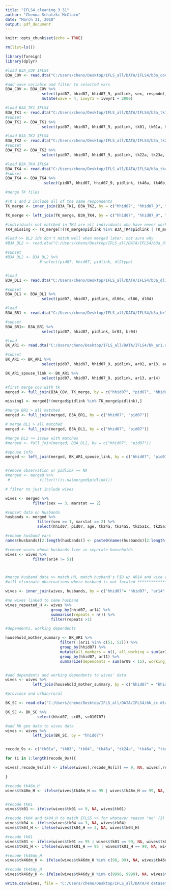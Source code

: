 ```yaml
---
title: "IFLS4_cleaning_3_31"
author: "Chenoa Schatzki-McClain"
date: "March 31, 2018"
output: pdf_document
---
```


```r
knitr::opts_chunk$set(echo = TRUE)
```

```r

rm(list=ls())

```

```r
library(foreign)
library(dplyr)
```

```r

#load B3A_COV IFLS4
B3A_COV <- read.dta("C:/Users/cheno/Desktop/IFLS_all/DATA/IFLS4/b3a_cov.dta")

#add wave variable and filter to selected vars
B3A_COV <- B3A_COV %>%
                select(pid07, hhid07, hhid07_9, pidlink, sex, respndnt, marstat, panel, age, ivwmth1, ivwyr1) %>%
                mutate(wave = 4, ivwyr1 = ivwyr1 + 2000)
```

```r

#load B3A_TK1 IFLS4
B3A_TK1 <- read.dta("C:/Users/cheno/Desktop/IFLS_all/DATA/IFLS4/b3a_tk1.dta")
#subset
B3A_TK1 <- B3A_TK1 %>%
                select(pid07, hhid07, hhid07_9, pidlink, tk01, tk01a, tk03, tk04, tk05, tk06a, tk07)

#load B3A_TK2 IFLS4
B3A_TK2 <- read.dta("C:/Users/cheno/Desktop/IFLS_all/DATA/IFLS4/b3a_tk2.dta")
#subset
B3A_TK2 <- B3A_TK2 %>%
                select(pid07, hhid07, hhid07_9, pidlink, tk22a, tk23a, tk24a, tk24a5, tk25a1x, tk25a1, tk25a2)

#load B3A_TK4 IFLS4
B3A_TK4 <- read.dta("C:/Users/cheno/Desktop/IFLS_all/DATA/IFLS4/b3a_tk4.dta")
#subset
B3A_TK4 <- B3A_TK4 %>%
                 select(pid07, hhid07, hhid07_9, pidlink, tk46a, tk46b, tk46c, tk46dm, tk46dy, tk46m)

#merge TK files

#TK 1 and 2 include all of the same respondents
TK_merge <- inner_join(B3A_TK1, B3A_TK2, by = c("hhid07", "hhid07_9", "pid07"))

TK_merge <- left_join(TK_merge, B3A_TK4, by = c("hhid07", "hhid07_9", "pid07"))

#individuals not matched in TK4 are all individuals who have never worked or who have not worked since 1999
TK4_missing <- TK_merge[!(TK_merge$pidlink %in% B3A_TK4$pidlink | TK_merge$tk05 ==3 | TK_merge$tk06a == 3),] 

```

```r

#load >> DL2 ids don't match well when merged later. not sure why
#B3A_DL2 <- read.dta("C:/Users/cheno/Desktop/IFLS_all/DATA/IFLS4/b3a_dl2.dta")

#subset
#B3A_DL2 <- B3A_DL2 %>%
               # select(pid07, hhid07, pidlink, dl2type)


#load
B3A_DL1 <- read.dta("C:/Users/cheno/Desktop/IFLS_all/DATA/IFLS4/b3a_dl1.dta")

#subset
B3A_DL1 <- B3A_DL1 %>%
                select(pid07, hhid07, pidlink, dl06x, dl06, dl04)


```

```r

#load
B3A_BR1 <- read.dta("C:/Users/cheno/Desktop/IFLS_all/DATA/IFLS4/b3a_br1.dta")

#subset
B3A_BR1<- B3A_BR1 %>%
                select(pid07, hhid07, pidlink, br03, br04)

```

```r

#load
BK_AR1 <- read.dta("C:/Users/cheno/Desktop/IFLS_all/DATA/IFLS4/bk_ar1.dta")

#subset
BK_AR1 <- BK_AR1 %>%
                select(pid07, hhid07, hhid07_9, pidlink, ar02, ar13, ar14, ar09, ar10, ar11, ar02b, ar15a)

BK_AR1_spouse_link <- BK_AR1 %>%
                select(pid07, hhid07, hhid07_9, pidlink, ar13, ar14)

```


```r

#first merge cov with tk
merged <- full_join(B3A_COV, TK_merge, by = c("hhid07", "pid07", "hhid07_9"))

missing1 <- merged[!(merged$pidlink %in% TK_merge$pidlink),] 

#merge BR1 > all matched
merged <- full_join(merged, B3A_BR1, by = c("hhid07", "pid07"))

# merge DL1 > all matched
merged <- full_join(merged, B3A_DL1, by = c("hhid07", "pid07"))

#merge DL2 >> issue with matches
#merged <- full_join(merged, B3A_DL2, by = c("hhid07", "pid07"))

#spouse info
merged <- left_join(merged, BK_AR1_spouse_link, by = c("hhid07", "pid07"))


#remove observation w/ pidlink == NA
#merged <- merged %>%
 #             filter(!(is.na(merged$pidlink)))

```

```r

# filter to just include wives

wives <- merged %>%
            filter(sex == 3, marstat == 2)

```

```r

#subset data on husbands
husbands <- merged %>%
              filter(sex == 1, marstat == 2) %>%
              select(hhid07, pid07, age, tk24a, tk24a5, tk25a1x, tk25a1, tk25a2, tk46a, tk46b, tk46c, tk46dm, tk46dy, tk46m, tk01, tk01a, tk03, tk04, tk05, tk06a, tk07, dl04, dl06, dl06x, ar14)

#rename husband vars
names(husbands)[2:length(husbands)] <- paste0(names(husbands)[2:length(husbands)], "_H") 

```

```r

#remove wives whose husbands live in separate households
wives <- wives %>%
            filter(ar14 != 51)



#merge husband data >> match HH, match husband's PID w/ AR14 and vice versa
#will eliminate observations where husband is not located ******************

wives <- inner_join(wives, husbands, by = c("hhid07"= "hhid07", "ar14" = "pid07_H", "pid07" = "ar14_H"))

#no wives linked to same husband
wives_repeated_H <- wives %>%
                    group_by(hhid07, ar14) %>%
                    summarise(repeats = n()) %>%
                    filter(repeats >1)

```

```r

#dependents, working dependents

household_mother_summary <- BK_AR1 %>%
                        filter(!(ar11 %in% c(51, 52))) %>%
                        group_by(hhid07) %>%
                        mutate(all_members = n(), all_working = sum(ar15a == 1)) %>%
                        group_by(hhid07, ar11) %>%
                        summarize(dependents = sum(ar09 < 15), working_dependents = sum(ar09 < 15 & ar15a == 1), other_HHM =  mean(all_members) - sum(ar09 <15), other_working = mean(all_working) - sum(ar09 < 15 & ar15a == 1))


#add dependents and working dependents to wives' data
wives <- wives %>%
            left_join(household_mother_summary, by = c("hhid07" = "hhid07", "pid07" = "ar11"))

#province and urban/rural

BK_SC <- read.dta("C:/Users/cheno/Desktop/IFLS_all/DATA/IFLS4/bk_sc.dta")

BK_SC <- BK_SC %>%
              select(hhid07, sc05, sc010707) 

#add hh geo data to wives data
wives <- wives %>%
            left_join(BK_SC, by = "hhid07")



```


```r

recode_9s <- c("tk01a", "tk03", "tk04", "tk46a", "tk24a", "tk46a", "tk46a_H", "tk24a_H", "tk01_H", "tk01a_H", "tk03_H", "tk04_H", "dl06_H")

for (i in 1:length(recode_9s)){

wives[,recode_9s[i]] <- ifelse(wives[,recode_9s[i]] == 9, NA, wives[,recode_9s[i]])

}

#recode tk46m_H
wives$tk46m_H <- ifelse(wives$tk46m_H == 95 | wives$tk46m_H == 99, NA, wives$tk46m_H)


#recode tk01
wives$tk01 <- ifelse(wives$tk01 == 9, NA, wives$tk01)

#recode tk04 and tk04_H to match IFLS5 >> for whatever reason "no" (3) was omitted from responses in IFLS5
wives$tk04 <- ifelse(wives$tk04 == 3, NA, wives$tk04)
wives$tk04_H <- ifelse(wives$tk04_H == 3, NA, wives$tk04_H)

#recode tk01
wives$tk01 <- ifelse(wives$tk01 == 95 | wives$tk01 == 99, NA, wives$tk01)
wives$tk01_H <- ifelse(wives$tk01_H == 95 | wives$tk01_H == 99, NA, wives$tk01_H)

#recode tk46dm_H
wives$tk46dm_H <- ifelse(wives$tk46dm_H %in% c(98, 99), NA, wives$tk46dm_H)

#recode tk46dy_H
wives$tk46dy_H <- ifelse(wives$tk46dy_H %in% c(9998, 9999), NA, wives$tk46dy_H)

```

```r

write.csv(wives, file = "C:/Users/cheno/Desktop/IFLS_all/DATA/R datasets/IFLS4.csv")

```